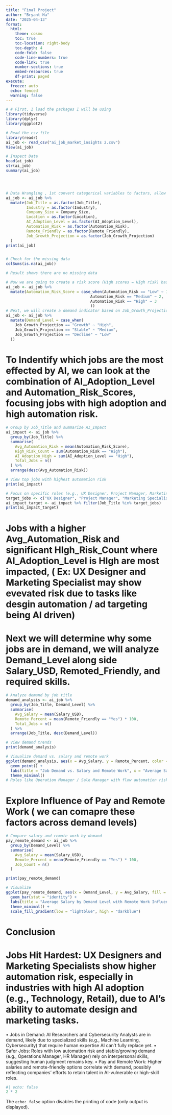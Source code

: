 ```yaml
---
title: "Final Project"
author: "Bryant Ha"
date: "2025-04-13"
format:
  html:
    theme: cosmo
    toc: true
    toc-location: right-body
    toc-depth: 4
    code-fold: false
    code-line-numbers: true
    code-link: true
    number-sections: true
    embed-resources: true
    df-print: paged
execute:
  freeze: auto
  echo: fenced
  warning: false
---
```


```r
# # First, I load the packages I will be using 
library(tidyverse)
library(dplyr)
library(ggplot2)

# Read the csv file
library(readr)
ai_job <- read_csv("ai_job_market_insights 2.csv")
View(ai_job)

# Inspect Data 
head(ai_job)
str(ai_job)
summary(ai_job)




# Data Wrangling , 1st convert categorical variables to factors, allow for better categorical analysis 
ai_job <- ai_job %>%
  mutate(Job_Title = as.factor(Job_Title),
         Industry = as.factor(Industry),
         Company_Size = Company_Size,
         Location = as.factor(Location),
         AI_Adoption_Level = as.factor(AI_Adoption_Level),
         Automation_Risk = as.factor(Automation_Risk),
         Remote_Friendly = as.factor(Remote_Friendly),
         Job_Growth_Projection = as.factor(Job_Growth_Projection)
  )
print(ai_job)


# Check for the missing data
colSums(is.na(ai_job))

# Result shows there are no missing data

# Now we are going to create a risk score (High scores = HIgh risk) based on the Automation_Risk , it helps quantify the risk level for comparison
ai_job <- ai_job %>%
  mutate(Automation_Risk_Score = case_when(Automation_Risk == "Low" ~ 1,
                                     Automation_Risk == "Medium" ~ 2,
                                     Automation_Risk == "High" ~ 3
                                     ))
# Next, we will create a demand indicator based on Job_Growth_Projection , simplifies the growth project into a three tier demand scale 
ai_job <- ai_job %>%
  mutate(Demand_Level = case_when(
    Job_Growth_Projection == "Growth" ~ "High",
    Job_Growth_Projection == "Stable" ~ "Medium",
    Job_Growth_Projection == "Decline" ~ "Low"
  ))
```

# To Indentify which jobs are the most effected by AI, we can look at the combination of AI_Adoption_Level and Automation_Risk_Scores, focusing jobs with high adoption and high automation risk.

```r
# Group by Job_Title and summarize AI_Impact
ai_impact <- ai_job %>%
  group_by(Job_Title) %>%
  summarise(
    Avg_Automation_Risk = mean(Automation_Risk_Score),
    High_Risk_Count = sum(Automation_Risk == "High"),
    AI_Adoption_High = sum(AI_Adoption_Level == "High"),
    Total_Jobs = n()
  ) %>%
  arrange(desc(Avg_Automation_Risk))

# View top jobs with highest automation risk
print(ai_impact)

# Focus on specific roles (e.g., UX Designer, Project Manager, Marketing Specialist)
target_jobs <- c("UX Designer", "Project Manager", "Marketing Specialist")
ai_impact_target <- ai_impact %>% filter(Job_Title %in% target_jobs)
print(ai_impact_target)
```

# Jobs with a higher Avg_Automation_Risk and significant HIgh_Risk_Count where AI_Adoption_Level is HIgh are most impacted, ( Ex: UX Designer and Marketing Specialist may show evevated risk due to tasks like desgin automation / ad targeting being AI driven)

# Next we will determine why some jobs are in demand, we will analyze Demand_Level along side Salary_USD, Remoted_Friendly, and required skills.

```r
# Analyze demand by job title
demand_analysis <- ai_job %>%
  group_by(Job_Title, Demand_Level) %>%
  summarise(
    Avg_Salary = mean(Salary_USD),
    Remote_Percent = mean(Remote_Friendly == "Yes") * 100,
    Total_Jobs = n()
  ) %>%
  arrange(Job_Title, desc(Demand_Level))

# View demand trends
print(demand_analysis)

# Visualize demand vs. salary and remote work
ggplot(demand_analysis, aes(x = Avg_Salary, y = Remote_Percent, color = Demand_Level, size = Total_Jobs)) +
  geom_point() +
  labs(title = "Job Demand vs. Salary and Remote Work", x = "Average Salary (USD)", y = "Percentage Remote Friendly") +
  theme_minimal()
# Roles like Operation Manager / Sale Manager with flow automation risk and stable/growing demand might be safer, possibly due to human-centric skills( Communication, Project Manager) that AI struggles to replicate.
```

# Explore Influence of Pay and Remote Work ( we can comapre these factors across demand levels)

```r
# Compare salary and remote work by demand
pay_remote_demand <- ai_job %>%
  group_by(Demand_Level) %>%
  summarise(
    Avg_Salary = mean(Salary_USD),
    Remote_Percent = mean(Remote_Friendly == "Yes") * 100,
    Job_Count = n()
  )

print(pay_remote_demand)

# Visualize
ggplot(pay_remote_demand, aes(x = Demand_Level, y = Avg_Salary, fill = Remote_Percent)) +
  geom_bar(stat = "identity") +
  labs(title = "Average Salary by Demand Level with Remote Work Influence", x = "Demand Level", y = "Average Salary (USD)") +
  theme_minimal() +
  scale_fill_gradient(low = "lightblue", high = "darkblue")
```

# Conclusion

# Jobs Hit Hardest: UX Designers and Marketing Specialists show higher automation risk, especially in industries with high AI adoption (e.g., Technology, Retail), due to AI’s ability to automate design and marketing tasks.

• Jobs in Demand: AI Researchers and Cybersecurity Analysts are in demand, likely due to specialized skills (e.g., Machine Learning, Cybersecurity) that require human expertise AI can’t fully replace yet. • Safer Jobs: Roles with low automation risk and stable/growing demand (e.g., Operations Manager, HR Manager) rely on interpersonal skills, suggesting human judgment remains key. • Pay and Remote Work: Higher salaries and remote-friendly options correlate with demand, possibly reflecting companies’ efforts to retain talent in AI-vulnerable or high-skill roles.

```r
#| echo: false
2 * 2
```

The `echo: false` option disables the printing of code (only output is displayed).
